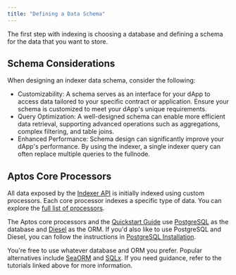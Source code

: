 ```yaml
---
title: "Defining a Data Schema"
---
```


The first step with indexing is choosing a database and defining a schema for the data that you want to store.

## Schema Considerations

When designing an indexer data schema, consider the following:

- Customizability: A schema serves as an interface for your dApp to access data tailored to your specific contract or application.
  Ensure your schema is customized to meet your dApp's unique requirements.
- Query Optimization: A well-designed schema can enable more efficient data retrieval, supporting advanced operations such as aggregations, complex filtering, and table joins.
- Enhanced Performance: Schema design can significantly improve your dApp's performance.
  By using the indexer, a single indexer query can often replace multiple queries to the fullnode.

## Aptos Core Processors

All data exposed by the [Indexer API](/build/indexer/indexer-api) is initially indexed using custom processors.
Each core processor indexes a specific type of data.
You can explore the [full list of processors](https://github.com/aptos-labs/aptos-indexer-processors-v2/blob/main/processor/src/db/schema.rs).

The Aptos core processors and the [Quickstart Guide](/build/indexer/indexer-sdk/quickstart) use [PostgreSQL](https://www.postgresql.org/) as the database and [Diesel](https://diesel.rs/) as the ORM.
If you'd also like to use PostgreSQL and Diesel, you can follow the instructions in [PostgreSQL Installation](/build/indexer/indexer-sdk/quickstart.mdx#postgresql-installation).

You're free to use whatever database and ORM you prefer.
Popular alternatives include [SeaORM](https://www.sea-ql.org/SeaORM/) and [SQLx](https://github.com/launchbadge/sqlx).
If you need guidance, refer to the tutorials linked above for more information.
